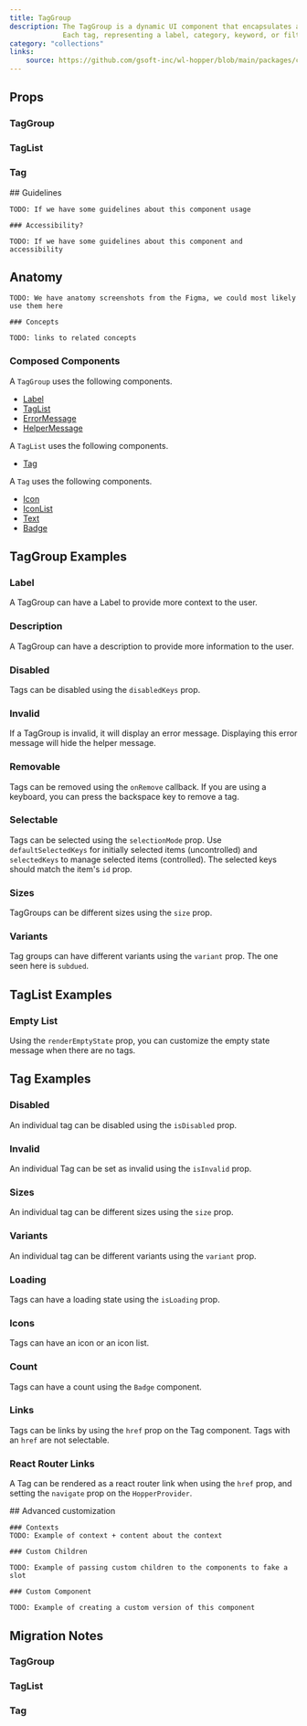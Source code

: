 ```yaml
---
title: TagGroup
description: The TagGroup is a dynamic UI component that encapsulates a collection of tags.
             Each tag, representing a label, category, keyword, or filter, is designed to be used within a TagList for groupings.
category: "collections"
links:
    source: https://github.com/gsoft-inc/wl-hopper/blob/main/packages/components/src/tag/src/TagGroup.tsx
---
```


<Example src="tag/docs/preview" />

## Props

### TagGroup

<PropTable component="TagGroup" />

### TagList

<PropTable component="TagList" />

### Tag

<PropTable component="Tag" />

<FeatureFlag flag="next">
    ## Guidelines

    TODO: If we have some guidelines about this component usage

    ### Accessibility?

    TODO: If we have some guidelines about this component and accessibility
</FeatureFlag>

## Anatomy

<FeatureFlag flag="rc">

    TODO: We have anatomy screenshots from the Figma, we could most likely use them here

    ### Concepts

    TODO: links to related concepts
</FeatureFlag>

### Composed Components

A `TagGroup` uses the following components.

- [Label](Label)
- [TagList](#props-taglist)
- [ErrorMessage](ErrorMessage)
- [HelperMessage](HelperMessage)

A `TagList` uses the following components.

- [Tag](#props-tag)

A `Tag` uses the following components.

- [Icon](Icon)
- [IconList](IconList)
- [Text](Text)
- [Badge](Badge)

## TagGroup Examples

### Label

A TagGroup can have a Label to provide more context to the user.

<Example src="tag/docs/tagGroup/label" />

### Description

A TagGroup can have a description to provide more information to the user.

<Example src="tag/docs/tagGroup/description" />

### Disabled

Tags can be disabled using the `disabledKeys` prop.

<Example src="tag/docs/tagGroup/disabled" />

### Invalid

If a TagGroup is invalid, it will display an error message. Displaying this error message will hide the helper message.

<Example src="tag/docs/tagGroup/invalid" />

### Removable

Tags can be removed using the `onRemove` callback.
If you are using a keyboard, you can press the backspace key to remove a tag.

<Example src="tag/docs/tagGroup/removable" />

### Selectable

Tags can be selected using the `selectionMode` prop.
Use `defaultSelectedKeys` for initially selected items (uncontrolled) and `selectedKeys` to manage selected items (controlled).
The selected keys should match the item's `id` prop.

<Example src="tag/docs/tagGroup/selectable" />

### Sizes

TagGroups can be different sizes using the `size` prop.

<Example src="tag/docs/tagGroup/sizes" />

### Variants

Tag groups can have different variants using the `variant` prop. The one seen here is `subdued`.

<Example src="tag/docs/tagGroup/variants" />

## TagList Examples

### Empty List

Using the `renderEmptyState` prop, you can customize the empty state message when there are no tags.

<Example src="tag/docs/tagList/empty" />

## Tag Examples

### Disabled

An individual tag can be disabled using the `isDisabled` prop.

<Example src="tag/docs/tag/disabled" />

### Invalid

An individual Tag can be set as invalid using the `isInvalid` prop.

<Example src="tag/docs/tag/invalid" />

### Sizes

An individual tag can be different sizes using the `size` prop.

<Example src="tag/docs/tag/sizes" />

### Variants

An individual tag can be different variants using the `variant` prop.

<Example src="tag/docs/tag/variants" />

### Loading

Tags can have a loading state using the `isLoading` prop.

<Example src="tag/docs/tag/loading" />

### Icons

Tags can have an icon or an icon list.

<Example src="tag/docs/tag/icons" />

### Count

Tags can have a count using the `Badge` component.

<Example src="tag/docs/tag/count" />

### Links

Tags can be links by using the `href` prop on the Tag component. Tags with an `href` are not selectable.

<Example src="tag/docs/tag/links" />

### React Router Links

A Tag can be rendered as a react router link when using the `href` prop, and setting the `navigate` prop on the `HopperProvider`.

<Example src="tag/docs/tag/reactRouterLinks" />

<FeatureFlag flag="next">
    ## Advanced customization

    ### Contexts
    TODO: Example of context + content about the context

    ### Custom Children

    TODO: Example of passing custom children to the components to fake a slot

    ### Custom Component

    TODO: Example of creating a custom version of this component
</FeatureFlag>

## Migration Notes

### TagGroup

<MigrateGuide src="tag/docs/migration-notes-tag-group" />

### TagList

<MigrateGuide src="tag/docs/migration-notes-tag-list" />

### Tag

<MigrateGuide src="tag/docs/migration-notes-tag" />

